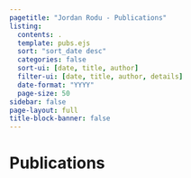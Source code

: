 ```yaml
---
pagetitle: "Jordan Rodu - Publications"
listing:
  contents: .
  template: pubs.ejs
  sort: "sort_date desc"
  categories: false
  sort-ui: [date, title, author]
  filter-ui: [date, title, author, details]
  date-format: "YYYY"
  page-size: 50
sidebar: false
page-layout: full
title-block-banner: false
---
```


# Publications
